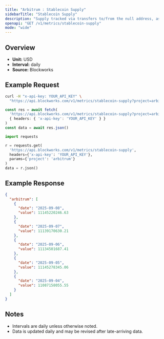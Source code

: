 ```yaml
---
title: "Arbitrum : Stablecoin Supply"
sidebarTitle: "Stablecoin Supply"
description: "Supply tracked via transfers to/from the null address, as well as distinct issuance and redemption events for supported stablecoins. Circulating supply remove supply held in bridges, token treasuries, and known mint/burn addresses."
openapi: "GET /v1/metrics/stablecoin-supply"
mode: "wide"
---
```


## Overview

- **Unit:** USD
- **Interval:** daily
- **Source:** Blockworks

## Example Request

<CodeGroup>

```bash cURL
curl -H "x-api-key: YOUR_API_KEY" \
  "https://api.blockworks.com/v1/metrics/stablecoin-supply?project=arbitrum"
```

```typescript TypeScript
const res = await fetch(
  'https://api.blockworks.com/v1/metrics/stablecoin-supply?project=arbitrum',
  { headers: { 'x-api-key': 'YOUR_API_KEY' } }
)
const data = await res.json()
```

```python Python
import requests

r = requests.get(
  'https://api.blockworks.com/v1/metrics/stablecoin-supply',
  headers={'x-api-key': 'YOUR_API_KEY'},
  params={'project': 'arbitrum'}
)
data = r.json()
```

</CodeGroup>

## Example Response

```json
{
  "arbitrum": [
    {
      "date": "2025-09-08",
      "value": 11145220246.63
    },
    {
      "date": "2025-09-07",
      "value": 11139170630.21
    },
    {
      "date": "2025-09-06",
      "value": 11134501687.41
    },
    {
      "date": "2025-09-05",
      "value": 11145278345.06
    },
    {
      "date": "2025-09-04",
      "value": 11087158055.55
    }
  ]
}
```

## Notes
- Intervals are daily unless otherwise noted.
- Data is updated daily and may be revised after late-arriving data.
